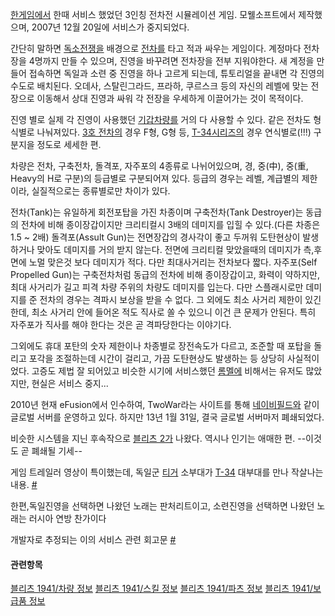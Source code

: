 [[한게임]]에서 한때 서비스 했었던 3인칭 전차전 시뮬레이션 게임. 모웰소프트에서 제작했으며, 2007년 12월 20일에 서비스가 중지되었다.

간단히 말하면 [[독소전쟁]]을 배경으로 [[전차]]를 타고 적과 싸우는 게임이다. 계정마다 전차장을 4명까지 만들 수 있으며, 진영을 바꾸려면 전차장을 전부 지워야한다. 새 계정을 만들어 접속하면 독일과 소련 중 진영을 하나 고르게 되는데, 튜토리얼을 끝내면 각 진영의 수도로 배치된다. 오데사, 스탈린그라드, 프라하, 쿠르스크 등의 자신의 레벨에 맞는 전장으로 이동해서 상대 진영과 싸워 각 전장을 우세하게 이끌어가는 것이 목적이다.

진영 별로 실제 각 진영이 사용했던 [[기갑]]차량를 거의 다 사용할 수 있다. 같은 전차도 형식별로 나눠져있다. [[3호 전차]]의 경우 F형, G형 등, [[T-34]]시리즈의 경우 연식별로(!!!) 구분지을 정도로 세세한 편.

차량은 전차, 구축전차, 돌격포, 자주포의 4종류로 나뉘어있으며, 경, 중(中), 중(重, Heavy의 H로 구분)의 등급별로 구분되어져 있다. 등급의 경우는 레벨, 계급별의 제한이라, 실질적으로는 종류별로만 차이가 있다.

전차(Tank)는 유일하게 회전포탑을 가진 차종이며 구축전차(Tank Destroyer)는 동급의 전차에 비해 종이장갑이지만 크리티컬시 3배의 데미지를 입힐 수 있다.(다른 차종은 1.5 ~ 2배) 돌격포(Assult Gun)는 전면장갑의 경사각이 좋고 두꺼워 도탄현상이 발생하거나 맞아도 데미지를 거의 받지 않는다. 전면에 크리티컬 맞았을때의 데미지가 측,후면에 노멀 맞은것 보다 데미지가 적다. 다만 최대사거리는 전차보다 짧다. 자주포(Self Propelled Gun)는 구축전차처럼 동급의 전차에 비해 종이장갑이고, 화력이 약하지만, 최대 사거리가 길고 피격 차량 주위의 차량도 데미지를 입는다. 다만 스플래시로만 데미지를 준 전차의 경우는 격파시 보상을 받을 수 없다. 그 외에도 최소 사거리 제한이 있긴 한데, 최소 사거리 안에 들어온 적도 직사로 쏠 수 있으니 이건 큰 문제가 안된다. 특히 자주포가 직사를 해야 한다는 것은 곧 격파당한다는 이야기다.

그외에도 휴대 포탄의 숫자 제한이나 차종별로 장전속도가 다르고, 조준할 때 포탑을 돌리고 포각을 조절하는데 시간이 걸리고, 가끔 도탄현상도 발생하는 등 상당히 사실적이었다. 고증도 제법 잘 되어있고 비슷한 시기에 서비스했던 [[롬멜]]에 비해서는 유저도 많았지만, 현실은 서비스 중지...

2010년 현재 eFusion에서 인수하여, TwoWar라는 사이트를 통해 [[네이비필드]]와 같이 글로벌 서버를 운영하고 있다. 하지만 13년 1월 31일, 결국 글로벌 서버마저 폐쇄되었다.

비슷한 시스템을 지닌 후속작으로 [[블리츠 2]]가 나왔다. 역시나 인기는 애매한 편. --이것도 곧 폐쇄될 기세--

게임 트레일러 영상이 특이했는데, 독일군 [[티거]] 소부대가 [[T-34]] 대부대를 만나 작살나는 내용. [http://youtu.be/w_6UEpTT5ns #]

한편,독일진영을 선택하면 나왔던 노래는 판처리트이고, 소련진영을 선택하면 나왔던 노래는 러시아 연방 찬가이다

개발자로 추정되는 이의 서비스 관련 회고문 [http://refhide.com/?http://yadd.egloos.com/2521994 #]

==== 관련항목 ====
[[블리츠 1941/차량 정보]]
[[블리츠 1941/스킬 정보]]
[[블리츠 1941/파츠 정보]]
[[블리츠 1941/보급품 정보]]
